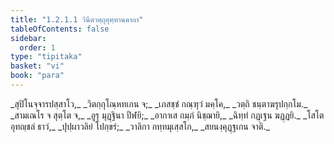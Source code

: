 ```yaml
---
title: "1.2.1.1 วินีตวตฺถุอุทฺทานคาถา"
tableOfContents: false
sidebar:
  order: 1
type: "tipitaka"
basket: "vi"
book: "para"
---
```



<DynamicBreadcrumb />

<Paragraph number="942" type="verses" book="para">
_สุปิโนจฺจารปสฺสาโว,_  
_วิตกฺกุโณฺหทเกน จ;_  
_เภสชฺชํ กณฺฑุวํ มคฺโค,_  
_วตฺถิ ชนฺตาฆรุปกฺกโม._  

</Paragraph>

<Paragraph number="943" type="verses" book="para">
_สามเณโร จ สุตฺโต จ,_  
_อูรุ มุฏฺฐินา ปีฬยิ;_  
_อากาเส ถมฺภํ นิชฺฌายิ,_  
_ฉิทฺทํ กฏฺเฐน ฆฏฺฏยิ._  

</Paragraph>

<Paragraph number="944" type="verses" book="para">
_โสโต อุทญฺชลํ ธาวํ,_  
_ปุปฺผาวลิยํ โปกฺขรํ;_  
_วาลิกา กทฺทมุเสฺสโก,_  
_สยนงฺคุฏฺฐเกน จาติ._
</Paragraph>